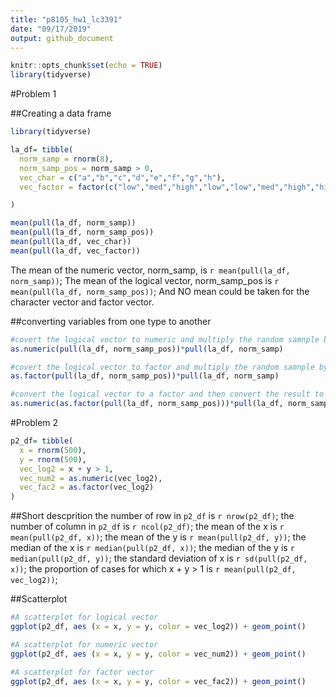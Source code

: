 ```yaml
---
title: "p8105_hw1_lc3391"
date: "09/17/2019"
output: github_document
---
```


```r
knitr::opts_chunk$set(echo = TRUE)
library(tidyverse)
```

#Problem 1

##Creating a data frame
```r
library(tidyverse)

la_df= tibble(
  norm_samp = rnorm(8),
  norm_samp_pos = norm_samp > 0,
  vec_char = c("a","b","c","d","e","f","g","h"),
  vec_factor = factor(c("low","med","high","low","low","med","high","high"))

)

mean(pull(la_df, norm_samp))
mean(pull(la_df, norm_samp_pos))
mean(pull(la_df, vec_char))
mean(pull(la_df, vec_factor))

```

The mean of the numeric vector, norm_samp, is `r mean(pull(la_df, norm_samp))`;
The mean of the logical vector, norm_samp_pos is `r mean(pull(la_df, norm_samp_pos))`;
And NO mean could be taken for the character vector and factor vector.

##converting variables from one type to another
```r

#covert the logical vector to numeric and multiply the random samnple by the result
as.numeric(pull(la_df, norm_samp_pos))*pull(la_df, norm_samp)

#covert the logical vector to factor and multiply the random samnple by the result
as.factor(pull(la_df, norm_samp_pos))*pull(la_df, norm_samp)

#convert the logical vector to a factor and then convert the result to numeric, and multiply the random sample by the result
as.numeric(as.factor(pull(la_df, norm_samp_pos)))*pull(la_df, norm_samp)
```


#Problem 2
```r
p2_df= tibble(
  x = rnorm(500),
  y = rnorm(500),
  vec_log2 = x + y > 1,
  vec_num2 = as.numeric(vec_log2),
  vec_fac2 = as.factor(vec_log2)
)

```

##Short descprition
the number of row in `p2_df` is `r nrow(p2_df)`;
the number of column in `p2_df` is `r ncol(p2_df)`;
the mean of the x is `r mean(pull(p2_df, x))`;
the mean of the y is `r mean(pull(p2_df, y))`;
the median of the x is `r median(pull(p2_df, x))`;
the median of the y is `r median(pull(p2_df, y))`;
the standard deviation of x is `r sd(pull(p2_df, x))`;
the proportion of cases for which x + y > 1 is `r mean(pull(p2_df, vec_log2))`;

##Scatterplot
```r
#A scatterplot for logical vector
ggplot(p2_df, aes (x = x, y = y, color = vec_log2)) + geom_point()

#A scatterplot for numeric vector
ggplot(p2_df, aes (x = x, y = y, color = vec_num2)) + geom_point()

#A scatterplot for factor vector
ggplot(p2_df, aes (x = x, y = y, color = vec_fac2)) + geom_point()

```



